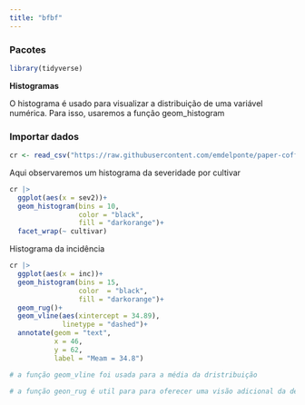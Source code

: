```yaml
---
title: "bfbf"
---
```

### Pacotes
```r
library(tidyverse)
```

**Histogramas**

O histograma é usado para visualizar a distribuição de uma variável numérica. Para isso, usaremos a função geom_histogram

### Importar dados

```r
cr <- read_csv("https://raw.githubusercontent.com/emdelponte/paper-coffee-rust-Ethiopia/master/data/survey_clean.csv")
```

Aqui observaremos um histograma da severidade por cultivar

```r
cr |> 
  ggplot(aes(x = sev2))+
  geom_histogram(bins = 10,
                 color = "black",
                 fill = "darkorange")+
  facet_wrap(~ cultivar)

```

Histograma da incidência

```r
cr |> 
  ggplot(aes(x = inc))+
  geom_histogram(bins = 15,
                 color  = "black",
                 fill = "darkorange")+
  geom_rug()+
  geom_vline(aes(xintercept = 34.89),
             linetype = "dashed")+
  annotate(geom = "text",
           x = 46,
           y = 62,
           label = "Meam = 34.8")

# a função geom_vline foi usada para a média da dristribuição

# a função geon_rug é util para para oferecer uma visão adicional da densidade dos dados 
```
